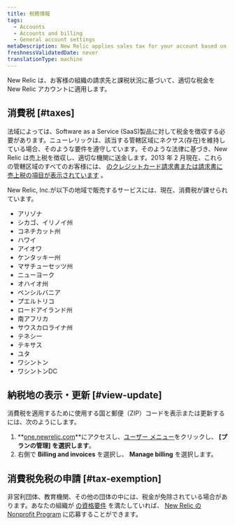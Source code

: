 ```yaml
---
title: 税務情報
tags:
  - Accounts
  - Accounts and billing
  - General account settings
metaDescription: New Relic applies sales tax for your account based on your location.
freshnessValidatedDate: never
translationType: machine
---
```


New Relic は、お客様の組織の請求先と課税状況に基づいて、適切な税金を New Relic アカウントに適用します。

## 消費税 [#taxes]

法域によっては、Software as a Service (SaaS)製品に対して税金を徴収する必要があります。ニューレリックは、該当する管轄区域にネクサス(存在)を維持している場合、そのような要件を遵守しています。そのような法律に基づき、New Relic は売上税を徴収し、適切な機関に送金します。2013 年 2 月現在、これらの管轄区域のすべてのお客様には、 [のクレジットカード請求書または請求書に売上税の項目が表示されています](/docs/accounts-partnerships/accounts/account-billing-usage/invoices-receipts) 。

New Relic, Inc.が以下の地域で販売するサービスには、現在、消費税が課せられています。

* アリゾナ
* シカゴ、イリノイ州
* コネチカット州
* ハワイ
* アイオワ
* ケンタッキー州
* マサチューセッツ州
* ニューヨーク
* オハイオ州
* ペンシルバニア
* プエルトリコ
* ロードアイランド州
* 南アフリカ
* サウスカロライナ州
* テネシー
* テキサス
* ユタ
* ワシントン
* ワシントンDC

## 納税地の表示・更新 [#view-update]

消費税を適用するために使用する国と郵便（ZIP）コードを表示または更新するには、次のようにします。

1. **[one.newrelic.com](https://one.newrelic.com)**にアクセスし、[ユーザー メニュー](/docs/accounts/accounts-billing/general-account-settings/intro-account-settings)をクリックし、 **\[プランの管理] を選択します**。
2. 右側で **Billing and invoices** を選択し、 **Manage billing** を選択します。

## 消費税免税の申請 [#tax-exemption]

非営利団体、教育機関、その他の団体の中には、税金が免除されている場合があります。あなたの組織が [の資格要件](/docs/accounts-partnerships/accounts/account-billing-usage/eligibility-guidelines-new-relic-nonprofit-program) を満たしていれば、 [New Relic の Nonprofit Program](http://newrelic.com/nonprofit) に応募することができます。